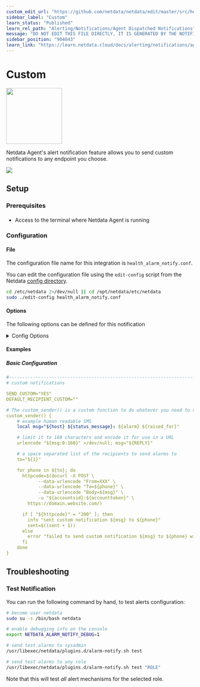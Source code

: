 ```yaml
---
custom_edit_url: "https://github.com/netdata/netdata/edit/master/src/health/notifications/custom/metadata.yaml"
sidebar_label: "Custom"
learn_status: "Published"
learn_rel_path: "Alerting/Notifications/Agent Dispatched Notifications"
message: "DO NOT EDIT THIS FILE DIRECTLY, IT IS GENERATED BY THE NOTIFICATION'S metadata.yaml FILE"
sidebar_position: "904043"
learn_link: "https://learn.netdata.cloud/docs/alerting/notifications/agent-dispatched-notifications/custom"
---
```



# Custom


<img src="https://netdata.cloud/img/custom.png" width="150"/>


Netdata Agent's alert notification feature allows you to send custom notifications to any endpoint you choose.



<img src="https://img.shields.io/badge/maintained%20by-Netdata-%2300ab44" />

## Setup

### Prerequisites

#### 

- Access to the terminal where Netdata Agent is running



### Configuration

#### File

The configuration file name for this integration is `health_alarm_notify.conf`.


You can edit the configuration file using the `edit-config` script from the
Netdata [config directory](/docs/configuring/configuration#the-netdata-config-directory).

```bash
cd /etc/netdata 2>/dev/null || cd /opt/netdata/etc/netdata
sudo ./edit-config health_alarm_notify.conf
```
#### Options

The following options can be defined for this notification

<details><summary>Config Options</summary>

| Name | Description | Default | Required |
|:----|:-----------|:-------|:--------:|
| SEND_CUSTOM | Set `SEND_CUSTOM` to YES | YES | yes |
| DEFAULT_RECIPIENT_CUSTOM | This value is dependent on how you handle the `${to}` variable inside the `custom_sender()` function. |  | yes |
| custom_sender() | You can look at the other senders in `/usr/libexec/netdata/plugins.d/alarm-notify.sh` for examples of how to modify the function in this configuration file. |  | no |

##### DEFAULT_RECIPIENT_CUSTOM

All roles will default to this variable if left unconfigured. You can edit `DEFAULT_RECIPIENT_CUSTOM` with the variable you want, in the following entries at the bottom of the same file:
```
role_recipients_custom[sysadmin]="systems"
role_recipients_custom[domainadmin]="domains"
role_recipients_custom[dba]="databases systems"
role_recipients_custom[webmaster]="marketing development"
role_recipients_custom[proxyadmin]="proxy-admin"
role_recipients_custom[sitemgr]="sites"
```


##### custom_sender()

The following is a sample custom_sender() function in health_alarm_notify.conf, to send an SMS via an imaginary HTTPS endpoint to the SMS gateway:
```
custom_sender() {
    # example human readable SMS
    local msg="${host} ${status_message}: ${alarm} ${raised_for}"

    # limit it to 160 characters and encode it for use in a URL
    urlencode "${msg:0:160}" >/dev/null; msg="${REPLY}"

    # a space separated list of the recipients to send alarms to
    to="${1}"

    for phone in ${to}; do
      httpcode=$(docurl -X POST \
            --data-urlencode "From=XXX" \
            --data-urlencode "To=${phone}" \
            --data-urlencode "Body=${msg}" \
            -u "${accountsid}:${accounttoken}" \
        https://domain.website.com/)

      if [ "${httpcode}" = "200" ]; then
        info "sent custom notification ${msg} to ${phone}"
        sent=$((sent + 1))
      else
        error "failed to send custom notification ${msg} to ${phone} with HTTP error code ${httpcode}."
      fi
    done
}
```

The supported variables that you can use for the function's `msg` variable are:

| Variable name               | Description                                                                      |
|:---------------------------:|:---------------------------------------------------------------------------------|
| `${alarm}`                  | Like "name = value units"                                                        |
| `${status_message}`         | Like "needs attention", "recovered", "is critical"                               |
| `${severity}`               | Like "Escalated to CRITICAL", "Recovered from WARNING"                           |
| `${raised_for}`             | Like "(alarm was raised for 10 minutes)"                                         |
| `${host}`                   | The host generated this event                                                    |
| `${url_host}`               | Same as ${host} but URL encoded                                                  |
| `${unique_id}`              | The unique id of this event                                                      |
| `${alarm_id}`               | The unique id of the alarm that generated this event                             |
| `${event_id}`               | The incremental id of the event, for this alarm id                               |
| `${when}`                   | The timestamp this event occurred                                                |
| `${name}`                   | The name of the alarm, as given in netdata health.d entries                      |
| `${url_name}`               | Same as ${name} but URL encoded                                                  |
| `${chart}`                  | The name of the chart (type.id)                                                  |
| `${url_chart}`              | Same as ${chart} but URL encoded                                                 |
| `${status}`                 | The current status : REMOVED, UNINITIALIZED, UNDEFINED, CLEAR, WARNING, CRITICAL |
| `${old_status}`             | The previous status: REMOVED, UNINITIALIZED, UNDEFINED, CLEAR, WARNING, CRITICAL |
| `${value}`                  | The current value of the alarm                                                   |
| `${old_value}`              | The previous value of the alarm                                                  |
| `${src}`                    | The line number and file the alarm has been configured                           |
| `${duration}`               | The duration in seconds of the previous alarm state                              |
| `${duration_txt}`           | Same as ${duration} for humans                                                   |
| `${non_clear_duration}`     | The total duration in seconds this is/was non-clear                              |
| `${non_clear_duration_txt}` | Same as ${non_clear_duration} for humans                                         |
| `${units}`                  | The units of the value                                                           |
| `${info}`                   | A short description of the alarm                                                 |
| `${value_string}`           | Friendly value (with units)                                                      |
| `${old_value_string}`       | Friendly old value (with units)                                                  |
| `${image}`                  | The URL of an image to represent the status of the alarm                         |
| `${color}`                  | A color in  AABBCC format for the alarm                                          |
| `${goto_url}`               | The URL the user can click to see the netdata dashboard                          |
| `${calc_expression}`        | The expression evaluated to provide the value for the alarm                      |
| `${calc_param_values}`      | The value of the variables in the evaluated expression                           |
| `${total_warnings}`         | The total number of alarms in WARNING state on the host                          |
| `${total_critical}`         | The total number of alarms in CRITICAL state on the host                         |


</details>

#### Examples

##### Basic Configuration



```yaml
#------------------------------------------------------------------------------
# custom notifications

SEND_CUSTOM="YES"
DEFAULT_RECIPIENT_CUSTOM=""

# The custom_sender() is a custom function to do whatever you need to do
custom_sender() {
    # example human readable SMS
    local msg="${host} ${status_message}: ${alarm} ${raised_for}"

    # limit it to 160 characters and encode it for use in a URL
    urlencode "${msg:0:160}" >/dev/null; msg="${REPLY}"

    # a space separated list of the recipients to send alarms to
    to="${1}"

    for phone in ${to}; do
      httpcode=$(docurl -X POST \
            --data-urlencode "From=XXX" \
            --data-urlencode "To=${phone}" \
            --data-urlencode "Body=${msg}" \
            -u "${accountsid}:${accounttoken}" \
        https://domain.website.com/)

      if [ "${httpcode}" = "200" ]; then
        info "sent custom notification ${msg} to ${phone}"
        sent=$((sent + 1))
      else
        error "failed to send custom notification ${msg} to ${phone} with HTTP error code ${httpcode}."
      fi
    done
}

```


## Troubleshooting

### Test Notification

You can run the following command by hand, to test alerts configuration:

```bash
# become user netdata
sudo su -s /bin/bash netdata

# enable debugging info on the console
export NETDATA_ALARM_NOTIFY_DEBUG=1

# send test alarms to sysadmin
/usr/libexec/netdata/plugins.d/alarm-notify.sh test

# send test alarms to any role
/usr/libexec/netdata/plugins.d/alarm-notify.sh test "ROLE"
```

Note that this will test _all_ alert mechanisms for the selected role.


